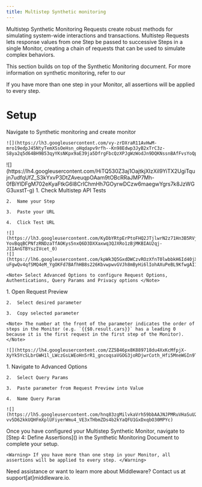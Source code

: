 ```yaml
---
title: Multistep Synthetic monitoring
---
```


Multistep Synthetic Monitoring Requests create robust methods for simulating system-wide interactions and transactions. Multistep Requests lets response values from one Step be passed to successive Steps in a single Monitor, creating a chain of requests that can be used to simulate complex behaviors.

This section builds on top of the Synthetic Monitoring document. For more information on synthetic monitoring, refer to our 

<Note>If you have more than one step in your Monitor, all assertions will be applied to every step. </Note>

# Setup

<Accordion title="Step 1: Create New Monitor">
    Navigate to Synthetic monitoring and create monitor

    ![](https://lh3.googleusercontent.com/vy-zrDXraR11AvHwM-mro19edpJ45NtyTemXSsOeHsn_oHqdapv9rfh--Kn98Edwp3JyB2xTrC3z-S8ya2q5d64BH9B53qyYKsNKpx9aE39ja5DfrgFbcQzXPJgWzWodJn9DQKNssnBAfFvsYoQpsDw)
</Accordion>

<Accordion title="Step 2: Click HTTP Request Type">
    ![](https://lh4.googleusercontent.com/HiTQ530Z3aj1OajtkjXIzXil9YiTX2UgiTqujn7udfqUfZ_S3kYxvP3DtZAveuqpOAam9tOBcRRaJMP7Mh-0fBiYlDFgM702eKyaFtkG6l8CrIChmHh7GOyrwDCzw6maegwYgrs7k8JzWGG3uxstT-g)
</Accordion>

<Accordion title="Step 3: Setup Monitor">
    1.  Check Multistep API Tests

    2.  Name your Step

    3.  Paste your URL

    4.  Click Test URL

    ![](https://lh3.googleusercontent.com/KyDbYRtpErPtoFHQ2JTjlwrN2z71Hn3B5RVj4FG1wzlz9T5Nw_Aac0lqOEM_GVOJJzqdGufSWb-YovBqqBCPNfzRNDzaTfAOKys5nxQ6D3DXXaxwq3QJXRo1zBjMKBIAU2qj-JIIAnGTBYszIVcet_0)
    ![](https://lh6.googleusercontent.com/kpWk3Q5GxdDWCzvROzXfnT0lwbbkH6Id40jXOZfSAyxOfijOo4sNDX8pejPIF5s5OO6zvWgnv-uFgwQv4qfSMQ4eM_YgOKFd7BAfhHB8s226KbvwpwvGVJh8mByHi6lIohAXuPeBL9KfwgAI1WyE57c)

    <Note> Select Advanced Options to configure Request Options, Authentications, Query Params and Privacy options </Note>

</Accordion>

<Accordion title="Step 4: Preview Monitor">
    1.  Open Request Preview

    2.  Select desired parameter

    3.  Copy selected parameter 

    <Note> The number at the front of the parameter indicates the order of steps in the Monitor (e.g. `{{$0.result.cars}}` has a leading 0 because it is the first request in the first step of the Monitor). </Note>

    ![](https://lh4.googleusercontent.com/ZZ5B46px8K889718du4XxKcMfpjX-XyYk5YcSLbrGWH1l_LWczGsLWEoHn5rR1_gncoqsaVGOG3joRDjwrCoth_Hfi5MneWGIn9TqFLhD4jwjIMBHIdSN1VmMLw7vfmaD4btz13e4pLI55jDYyhf3mM)
</Accordion>

<Accordion title="Step 5: Add more Steps [optional]">
    1.  Navigate to Advanced Options

    2.  Select Query Params

    3.  Paste parameter from Request Preview into Value

    4.  Name Query Param

    ![](https://lh5.googleusercontent.com/hnq83zgMilvkaVrh59bbAAJNJPMRuVHaSuU2eM0T4jmoFStdGQwiH0IJMTmSBMPawLlDxDg1C9IlqeGuZcKi9XFhl-vv5D62kkUQHFmXplUFiyerWmu4_VE3xTHbmZDs4b2kYaQFU1GxDxqbO30MPYc)
</Accordion>

<Accordion title="Step 6: Follow Synthetic Monitoring Guide">
    Once you have configured your Multistep Synthetic Monitor, navigate to [Step 4: Define Assertions]() in the Synthetic Monitoring Document to complete your setup.
    
    <Warning> If you have more than one step in your Monitor, all assertions will be applied to every step. </Warning>
</Accordion>

<Note> Need assistance or want to learn more about Middleware? Contact us at support[at]middleware.io. </Note>